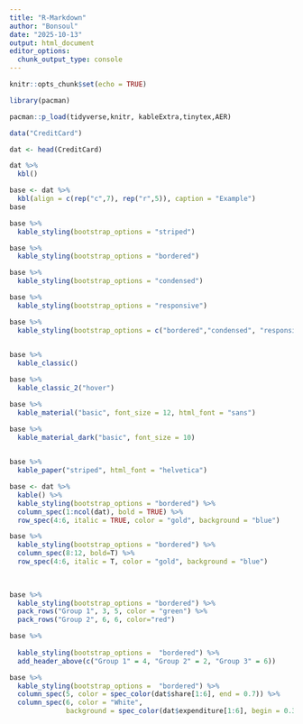 ```yaml
---
title: "R-Markdown"
author: "Bonsoul"
date: "2025-10-13"
output: html_document
editor_options: 
  chunk_output_type: console
---
```


```r
knitr::opts_chunk$set(echo = TRUE)
```


```r
library(pacman)
```

```r
pacman::p_load(tidyverse,knitr, kableExtra,tinytex,AER)
```


```r
data("CreditCard")

dat <- head(CreditCard)
```

```r
dat %>%
  kbl()
```

```r
base <- dat %>%
  kbl(align = c(rep("c",7), rep("r",5)), caption = "Example")
base
```

```r
base %>%
  kable_styling(bootstrap_options = "striped")

```

```r
base %>%
  kable_styling(bootstrap_options = "bordered")
```

```r
base %>%
  kable_styling(bootstrap_options = "condensed")
```


```r
base %>%
  kable_styling(bootstrap_options = "responsive")
```


```r
base %>%
  kable_styling(bootstrap_options = c("bordered","condensed", "responsive", "striped", "hover"))
  
```


```r
base %>%
  kable_classic()
```

```r
base %>%
  kable_classic_2("hover")
```

```r
base %>%
  kable_material("basic", font_size = 12, html_font = "sans")
```

```r
base %>%
  kable_material_dark("basic", font_size = 10)
  
```

```r
base %>%
  kable_paper("striped", html_font = "helvetica")
```

```r
base <- dat %>%
  kable() %>% 
  kable_styling(bootstrap_options = "bordered") %>%
  column_spec(1:ncol(dat), bold = TRUE) %>%
  row_spec(4:6, italic = TRUE, color = "gold", background = "blue")
```



```r
base %>%
  kable_styling(bootstrap_options = "bordered") %>%
  column_spec(8:12, bold=T) %>%
  row_spec(4:6, italic = T, color = "gold", background = "blue")
  
  
```

```r
base %>%
  kable_styling(bootstrap_options = "bordered") %>%
  pack_rows("Group 1", 3, 5, color = "green") %>%
  pack_rows("Group 2", 6, 6, color="red")
```


```r
base %>%
  
  kable_styling(bootstrap_options =  "bordered") %>%
  add_header_above(c("Group 1" = 4, "Group 2" = 2, "Group 3" = 6))
```

```r
base %>%
  kable_styling(bootstrap_options =  "bordered") %>%
  column_spec(5, color = spec_color(dat$share[1:6], end = 0.7)) %>%
  column_spec(6, color = "White",
              background = spec_color(dat$expenditure[1:6], begin = 0.3, end = 0.8, option = "C"))
```



